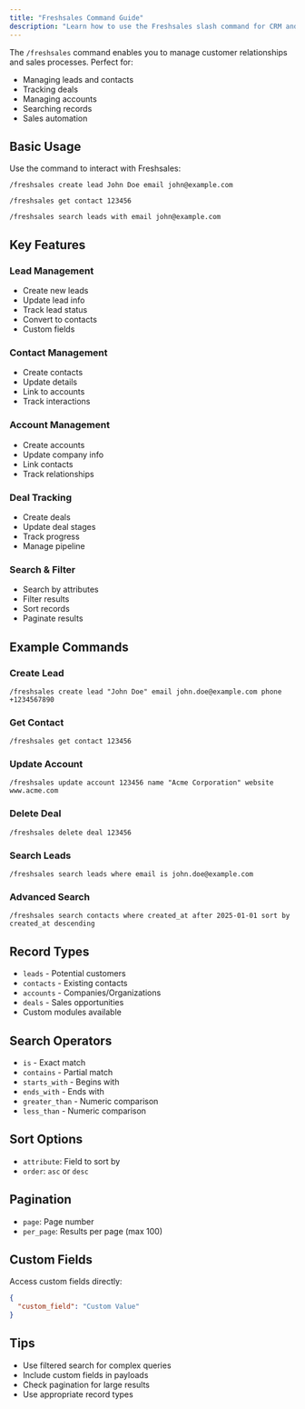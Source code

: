 ```yaml
---
title: "Freshsales Command Guide"
description: "Learn how to use the Freshsales slash command for CRM and sales management"
---
```


The `/freshsales` command enables you to manage customer relationships and sales processes. Perfect for:

- Managing leads and contacts
- Tracking deals
- Managing accounts
- Searching records
- Sales automation

## Basic Usage

Use the command to interact with Freshsales:

```
/freshsales create lead John Doe email john@example.com
```

```
/freshsales get contact 123456
```

```
/freshsales search leads with email john@example.com
```

## Key Features

### Lead Management
- Create new leads
- Update lead info
- Track lead status
- Convert to contacts
- Custom fields

### Contact Management
- Create contacts
- Update details
- Link to accounts
- Track interactions

### Account Management
- Create accounts
- Update company info
- Link contacts
- Track relationships

### Deal Tracking
- Create deals
- Update deal stages
- Track progress
- Manage pipeline

### Search & Filter
- Search by attributes
- Filter results
- Sort records
- Paginate results

## Example Commands

### Create Lead
```
/freshsales create lead "John Doe" email john.doe@example.com phone +1234567890
```

### Get Contact
```
/freshsales get contact 123456
```

### Update Account
```
/freshsales update account 123456 name "Acme Corporation" website www.acme.com
```

### Delete Deal
```
/freshsales delete deal 123456
```

### Search Leads
```
/freshsales search leads where email is john.doe@example.com
```

### Advanced Search
```
/freshsales search contacts where created_at after 2025-01-01 sort by created_at descending
```

## Record Types

- `leads` - Potential customers
- `contacts` - Existing contacts
- `accounts` - Companies/Organizations
- `deals` - Sales opportunities
- Custom modules available

## Search Operators

- `is` - Exact match
- `contains` - Partial match
- `starts_with` - Begins with
- `ends_with` - Ends with
- `greater_than` - Numeric comparison
- `less_than` - Numeric comparison

## Sort Options

- `attribute`: Field to sort by
- `order`: `asc` or `desc`

## Pagination

- `page`: Page number
- `per_page`: Results per page (max 100)

## Custom Fields

Access custom fields directly:
```json
{
  "custom_field": "Custom Value"
}
```

## Tips
- Use filtered search for complex queries
- Include custom fields in payloads
- Check pagination for large results
- Use appropriate record types 